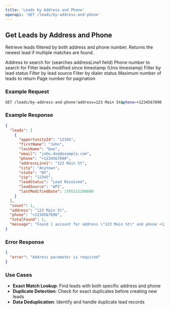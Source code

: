 ```yaml
---
title: 'Leads by Address and Phone'
openapi: 'GET /leads/by-address-and-phone'
---
```


## Get Leads by Address and Phone

Retrieve leads filtered by both address and phone number. Returns the newest lead if multiple matches are found.

<ParamField path="query" type="string" name="address" required>
  Address to search for (searches addressLine1 field)
</ParamField>

<ParamField path="query" type="string" name="phone" required>
  Phone number to search for
</ParamField>

<ParamField path="query" type="string" name="last-modified-since">
  Filter leads modified since timestamp (Unix timestamp)
</ParamField>

<ParamField path="query" type="string" name="lead-status">
  Filter by lead status
</ParamField>

<ParamField path="query" type="string" name="lead-source">
  Filter by lead source
</ParamField>

<ParamField path="query" type="string" name="dialer-status">
  Filter by dialer status
</ParamField>

<ParamField path="query" type="number" name="limit">
  Maximum number of leads to return
</ParamField>

<ParamField path="query" type="number" name="page">
  Page number for pagination
</ParamField>

### Example Request

```bash
GET /leads/by-address-and-phone?address=123 Main St&phone=+1234567890
```

### Example Response

```json
{
  "leads": [
    {
      "opportunityId": "12345",
      "firstName": "John",
      "lastName": "Doe",
      "email": "john.doe@example.com",
      "phone": "+1234567890",
      "addressLine1": "123 Main St",
      "city": "Anytown",
      "state": "NY",
      "zip": "12345",
      "leadStatus": "Lead Received",
      "leadSource": "API",
      "lastModifiedDate": 1705312200000
    }
  ],
  "count": 1,
  "address": "123 Main St",
  "phone": "+1234567890",
  "totalFound": 1,
  "message": "Found 1 account for address \"123 Main St\" and phone +1234567890. Returning newest one."
}
```

### Error Response

```json
{
  "error": "Address parameter is required"
}
```

### Use Cases

- **Exact Match Lookup**: Find leads with both specific address and phone
- **Duplicate Detection**: Check for exact duplicates before creating new leads
- **Data Deduplication**: Identify and handle duplicate lead records
